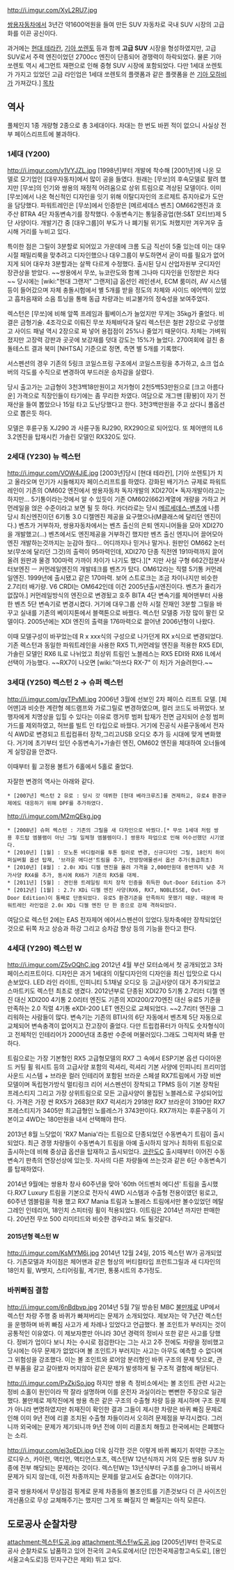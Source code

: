 http://i.imgur.com/XyL2RU7.jpg

[[쌍용자동차]]에서 3년간 약1600억원을 들여 만든 SUV 자동차로 국내 SUV 시장의 고급화를 이끈 공신이다.

과거에는 [[현대 테라칸]], [[기아 쏘렌토]] 등과 함께 '''고급 SUV''' 시장을 형성하였지만, 고급 SUV로서 주력 엔진이었던 2700cc 엔진이 단종되어 경쟁력이 하락되었다. 물론 기아 쏘렌토 역시 세그먼트 재편으로 인해 중형 SUV 시장에 포함되었다. 다만 1세대 쏘렌토가 가지고 있었던 고급 라인업은 1세대 쏘렌토의 플랫폼과 같은 플랫폼을 쓴 [[기아 모하비]]가 가져갔다.] [[목차]]
== 역사 ==
풀체인지 1종 개량형 2종으로 총 3세대이다. 차대는 한 번도 바뀐 적이 없으니 사실상 전부 페이스리프트에 불과하다. 

=== 1세대 (Y200) ===
http://i.imgur.com/y1VYJZL.jpg
[1998년]부터 개발에 착수해 [2001년]에 나온 모델로 모기업인 [대우자동차]에서 많이 공을 들였다. 원래는 [무쏘]의 후속모델로 팔려 했지만 [무쏘]의 인기와 쌍용의 재정적 어려움으로 상위 트림으로 격상된 모델이다.
이미 [무쏘]에서 나온 혁신적인 디자인을 잇기 위해 이탈디자인의 조르제트 쥬지아로가 도안을 담당했다. 파워트레인은 [무쏘]에서 인증받은 [메르세데스 벤츠] OM662엔진과 호주산 BTRA 4단 자동변속기를 장착했다. 수동변속기는 통일중공업(현:S&T 모티브)제 5단 사양이다. 개발기간 중 [대우그룹]이 부도가 나 폐기될 위기도 처했지만 겨우겨우 출시해 거리를 누비고 있다.

특이한 점은 그릴이 3분할로 되어있고 가운데에 크롬 도금 직선이 5줄 있는데 이는 대우시절 패밀리룩을 맞추려고 디자인했으나 대우그룹이 부도하면서 굳이 따를 필요가 없어지게 되어 대우차 3분할과는 살짝 다르게 수정했다. 출시된 당시 산업자원부 굿디자인 장관상을 받았다. ~~쌍용에서 무쏘, 뉴코란도와 함께 그나마 디자인을 인정받은 차다~~ 당시에는 [wiki:"현대 그랜저" 그랜저]급 옵션인 레인센서, ECM 룸미러, AV 시스템 등이 들어갔으며 자체 충돌시험에서 별 5개를 받을 정도의 차체와 사이드 에어백이 있었고 흡차음재와 소음 튜닝을 통해 동급 차량과는 비교불가의 정숙성을 보여주었다. 

렉스턴은 [무쏘]에 비해 앞쪽 프레임과 휠베이스가 늘었지만 무게는 35kg가 줄었다. 비결은 금형기술. 4조각으로 이뤄진 무쏘 차체바닥과 달리 렉스턴은 철판 2장으로 구성했고 사이드 패널 역시 2장으로 짜 넣어 용접점이 25%나 줄었기 때문이다. 차체는 가벼워졌지만 고장력 강판과 곳곳에 보강재를 덧대 강도는 15%가 늘었다. 270여회에 걸친 충돌테스트 결과 북미 [NHTSA] 기준으로 정면, 측면 별 5개를 기록했다.

서스펜션의 경우 기존의 5링크 코일스프링 구조에서 코일스프링을 추가하고, 쇼크 업쇼버의 각도를 수직으로 변경하여 부드러운 승차감을 살렸다.

당시 출고가는 고급형이 3천3백18만원이고 저가형이 2천5백53만원으로 [크고 아름다운] 가격으로 직장인들이 타기에는 좀 무리한 차였다. 여담으로 개그맨 [황봉]이 자기 전재산을 들여 뽑았으나 15일 타고 도난당했다고 한다. 3천3백만원을 주고 샀다니 풀옵션으로 뽑은듯 하다. 

모델은 후륜구동 XJ290 과 사륜구동 RJ290,  RX290으로 되어있다. 또 체어맨의 IL6 3.2엔진을 탑재시킨 가솔린 모델인 RX320도 있다.
=== 2세대 (Y230) 뉴 렉스턴 ===
http://i.imgur.com/VOW4JiE.jpg
[2003년]당시 [현대 테라칸], [기아 쏘렌토]가 치고 올라오며 인기가 시들해지자 페이스리프트를 하였다. 강화된 배기가스 규제로 파워트레인이 기존의 OM602 엔진에서 쌍용자동차 독자개발의 XDI270[* 독자개발이라고는 하지만... 5기통이라는것에서 알 수 있듯이 기존 OM602(662)계열에 개량을 가하고 커먼레일을 얹은 수준이라고 보면 될 듯 하다. 카더라로는 당시 [[메르세데스-벤츠]]에 나름 당시 최신엔진이던 6기통 3.0 디젤엔진 제공을 요구했으나(M클래스에 달리던 엔진이다.) 벤츠가 거부하자, 쌍용자동차에서는 벤츠 출신의 은퇴 엔지니어들을 모아 XDI270을 개발했고(...) 벤츠에서도 엔진제공을 거부하긴 했지만 벤츠 출신 엔지니어 끌어모아 엔진 개발하는것까지는 눈감아 줬다... 어디까지나 믿거나 말거나. 원판인 OM662 논터보(무쏘에 달리던 그것)의 출력이 95마력인데, XDI270 단종 직전엔 191마력까지 끌어올려 원판과 물경 100마력 가까이 차이가 나기도 했다.][* 지만 사실 구형 662간접분사 터보엔진 ㅡ 커먼레일엔진의 개발테크를 벤츠가 탔다. OM612라는 직렬 5기통 커먼레일엔진. 1999년에 출시됐고 같은 170마력. 보어 스트로크는 조금 차이나지만 비슷한2.7리터 배기량. V6 CRDI는 OM642인데 이건 2005년출시엔진이다. 벤츠가 줄리가없잖아.] 커먼레일방식의 엔진으로 변경됬고 호주 BITA 4단 변속기를 체어맨부터 사용한 벤츠 5단 변속기로 변경시켰다. 거기에 대우그룹 산하 시절 잔재인 3분할 그릴을 바꾸고  실내를 기존의 베이지톤에서 블랙톤으로 바꿨다. 렉스턴 모델중 가장 많이 팔린 모델이다. 2005년에는 XDI 엔진의 출력을 176마력으로 끌어낸 2006년형이 나왔다.

이때 모델구성이 바꾸었는데 R x xxx식의 구성으로 나가던게   RX x식으로 변경되었다. 기존 렉스턴과 동일한 파워트레인을 사용한 RX5 TI,커먼레일 엔진을 적용한 RX5 EDI,가솔린 모델인 RX6 IL로 나뉘었고 최상위 트림인 노블레스는 RX5 EDI와 RX6 IL에서 선택이 가능했다. ~~RX7이 나오면 [wiki:"마쓰다 RX-7" 이 차]가 거슬려한다.~~

=== 3세대 (Y250) 렉스턴 2 → 슈퍼 렉스턴 ===
http://i.imgur.com/gvTPvMl.jpg
2006년 3월에 선보인 2차 페이스 리프트 모델. [체어맨]과 비슷한 계란형 헤드램프와 가로그릴로 변경하였으며, 컬러 코드도 바뀌었다. 보행자에게 치명상을 입힐 수 있다는 이유로 캥거루 범퍼 탑재가 전면 금지되어 순정 범퍼가드를 제외하였고, 허브를 빌트 인 타입으로 바꿨다. 거기에 진공식 사륜구동에서 전자식 AWD로 변경되고 트립컴퓨터 장착,그리고USB 오디오 추가 등 시대에 맞게 변화했다. 거기에 초기부터 있던 수동변속기+가솔린 엔진, OM602 엔진을 체대하여 오너들에게 실망감을 안겼다.

이때부터 휠 고정용 볼트가 6홀에서 5홀로 줄었다.

자잘한 변경의 역사는 아래와 같다.

 * [2007년] 렉스턴 2 유로 : 당시 갓 데뷔한 [현대 베라크루즈]를 견제하고, 유로4 환경규제에도 대응하기 위해 DPF를 추가하였다.
http://i.imgur.com/M2mQEkg.jpg
 * [2008년] 슈퍼 렉스턴 : 기존의 그릴을 새 다자인으로 바꿨다.[* 무쏘 1세대 처럼 쌍용 후드탑 엠블램이 아닌 그릴 일체형 엠블렘이다.] 쌍용차 파업으로 인해 어수선했던 시기였다. 
 * [2010년] [1월] : 모노톤 바디컬러를 투톤 컬러로 변경, 신규디자인 그릴, 18인치 하이퍼실버휠 옵션 탑재, '브라운 에디션'트림을 추가, 전방장애물센서 옵션 추가(동급최초)
 * [2010년] [8월] : 2.0ℓ XDi 디젤 엔진을 올려 가격을 2,000만원대 중반까지 낮춘 저가사양 RX4를 추가, 동시에 RX6가 기존의 RX5를 대체.
 * [2011년] [5월] : 견인용 트레일링 히치 장착 인증을 취득한 Out-Door Edition 추가
 * [2012년] [1월] : 2.7ℓ XDi 디젤 엔진 사양(RX6, RX7, NOBLESSE, Out-Door Edition)이 통째로 단종되었다. 유로5 환경기준을 만족하지 못했기 때문. 때문에 파워트레인 라인업은 2.0ℓ XDi 디젤 엔진 단 한 종으로 강제 격하되었다.

여담으로 렉스턴 2에는 EAS 전자제어 에어서스펜션이 있었다.뒷차축에만 장착되었던 것으로 뒤쪽 차고 상승과 하강 그리고 승차감 향상 등의 기능을 한다고 한다.
=== 4세대 (Y290) 렉스턴 W ===
http://i.imgur.com/Z5vOQhC.jpg
{{{#!html
<iframe width="420" height="315" src="//www.youtube.com/embed/BGNhTnLtXO8" frameborder="0" allowfullscreen></iframe>
}}}
2012년 4월 부산 모터쇼에서 첫 공개되었고 3차 페이스리프트이다. 디자인은 과거 1세대의 이탈디자인의 디자인을 최신 입맛으로 다시 손보았다. LED 라인 라이트, 인피니티 5.1채널 오디오 등 고급사양이 대거 추가되었고 스마트키도 렉스턴 최초로 생겼다. 2012년부로 단종된 XDI270 5기통 2.7리터 디젤 엔진 대신 XDI200 4기통 2.0리터 엔진도 기존의 XDI200/270엔진 대신 유로5 기준을 만족하는 2.0 직렬 4기통 eXDI-200 LET 엔진으로 교체되었다. ~~2.7리터 엔진을 그리워하는 사람들이 많다. 변속기는 기존의 BTI사의 6단 자동에서 벤츠제 5단 자동으로 교체되어 변속충격이 없어지고 잔고장이 줄었다. 다만 트립컴퓨터가 아직도 숫자형식이고 전체적인 인테리어가 2000년대 초중반 수준에 머물러있다.그래도 그럭저럭 봐줄 만 하다. 

트림으로는 가장 기본형인 RX5 고급형모델의 RX7 그 속에서 ESP기본 옵션 다이아몬드 커팅 휠 워시트 등의 고급사양 포함의 럭셔리, 럭셔리 기본 사양에 인피니티 프리미엄 사운드 시스템 + 브라운 컬러 인테리어 포함된 브라운 스페셜 RX7트림에서 가장 비싼 모델이며 독립현가방식 멀티링크 리어 서스펜션이 장착되고 TPMS 등이 기본 장착된 프레스티지 그리고 가장 상위트림으로 모든 고급사양이 몰집된 노블레스로 구성되어있다. 가격은 가장 싼 RX5가 2683만 RX7 럭셔리가 2918만 RX7 브라운이 3190만 RX7 프레스티지가 3405만 최고급형인 노를레스가 3743만이다. RX7까지는 후륜구동이 기본이고 4WD는 180만원을 내서 선택해야 한다. 

2013년 8월 느닷없이 'RX7 Mania'라는 트림으로 단종되었던 수동변속기 트림이 출시되었다. 최근 경쟁 차량들이 수동변속기 트림을 아예 출시하지 않거나 최하위 트림으로 출시하는데 비해 중상급 옵션을 탑재하고 출시되었다. [[코란도C]] 출시때부터 이어진 수동변속기 판촉의 연장선상에 있는듯. 자사의 다른 차량들에 쓰는것과 같은 6단 수동변속기를 탑재하였다.

2014년 9월에는 쌍용차 창사 60주년을 맞아 '60th 어드벤처 에디션' 트림을 출시했다.RX7 Luxury 트림을 기본으로 전자식 4WD 시스템과 수출형 전용이였던 윙로고, 60주년 엠블럼을 적용 했고 RX7 Mania 트림과 노블레스 트림에서만 볼수있었던 메탈그레인 인테리어, 18인치 스피터링 휠이 적용되었다. 이트림은 2014년 까지만 판매한다. 20년전 무쏘 500 리미티드와 비슷한 경우라고 봐도 될것같다.

==== 2015년형 렉스턴 W ====
http://i.imgur.com/KsMYM6i.jpg
2014년 12월 24일, 2015 렉스턴 W가 공개되었다. 기존모델과 차이점은 체어맨과 같은 형상의 버티컬타입 프런트그릴과 새 디자인의 18인치 휠, W뱃지, 스티어링휠, 계기판, 통풍시트의 추가정도.
=== 바퀴빠짐 결함 ===
http://i.imgur.com/6nBdbvp.jpg
2014년 5월 7일 방송된 MBC [[불만제로]] UP에서 렉스턴 차량 주행 중 바퀴가 빠져버리는 문제가 소개되었다. 제보자는 약 7년간 렉스턴을 운행하며 바퀴 빠짐 사고가 세 차례나 있었다고 언급했다. 볼 조인트가 부러지는 것이 공통적인 이유였다. 이 제보자뿐만 아니라 30년 경력의 정비사 또한 같은 사고를 당했다. 정비가 업이다 보니 차는 수시로 점검한다는 그는 사고 2주 전에도 차량을 정비했고 당시에는 아무 문제가 없었다며 볼 조인트가 부러지는 사고는 아무도 예측할 수 없다며 그 위험성을 강조했다. 이는 볼 조인트와 로어암 분리형인 바퀴 구조의 문제 탓으로, 관련 부품을 갈고 갈아봤자 머지않아 같은 문제가 발생하게 될 구조적 결함에 해당된다.

http://i.imgur.com/PxZkiSo.jpg
하지만 쌍용 측 정비소에서는 볼 조인트 관련 사고는 정비 소홀이 원인이라 딱 잘라 설명하며 이를 운전자 과실이라는 뻔뻔한 주장으로 일관했다. 불만제로 제작진에게 쌍용 측은 같은 구조의 수출형 차량 등을 제시하며 구조 문제가 아니라 변명하였지만 취재진이 확인한 결과 그들이 제시한 차량은 바퀴 빠짐 문제로 인해 이미 9년 전에 리콜 조치된 수출형 차들이라서 오히려 문제점을 부각시켰다. 그러니까 외국에는 문제가 제기되니까 9년 전에 이미 리콜조치 해줬고 한국에서는 은폐했다는 소리.

http://i.imgur.com/ej3pEDi.jpg
더욱 심각한 것은 이렇게 바퀴 빠지기 취약한 구조는 로디우스, 카이런, 액티언, 액티언스포츠, 렉스턴W 12년식까지 거의 모든 쌍용 SUV 차종에 전부 해당되는 문제라는 것이다. 렉스턴W는 13년식부터 구조를 슬그머니 바꿔서 문제가 되지 않는데, 이전 차종까지는 문제를 알고서도 숨겼다는 이야기다. 

결국 쌍용차에서 무상점검 핑계로 문제 차종들의
볼조인트를 기존것보다 더 큰 사이즈인 개선품으로 무상 교체해주기는 했지만 그게 또 빠질지 안 빠질지는 아직 모른다.

== 도로공사 순찰차량 ==
attachment:렉스턴도공.jpg
attachment:렉스턴w도공.jpg
[2005년]부터 한국도로공사 순찰차로도 납품하고 있어 전국의 고속도로에서(단 [인천국제공항고속도로], [용인서울고속도로]등 민자구간은 제외) 뛰고 있다.
